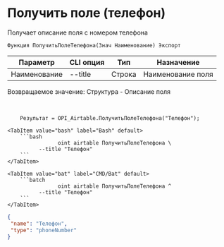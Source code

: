 ﻿---
sidebar_position: 9
---


# Получить поле (телефон)
 Получает описание поля с номером телефона



`Функция ПолучитьПолеТелефона(Знач Наименование) Экспорт`

  | Параметр | CLI опция | Тип | Назначение |
  |-|-|-|-|
  | Наименование | --title | Строка | Наименование поля |

  
  Возвращаемое значение:   Структура -  Описание поля

<br/>




```bsl title="Пример кода"
    Результат = OPI_Airtable.ПолучитьПолеТелефона("Телефон");
```
    

 <Tabs>
  
    <TabItem value="bash" label="Bash" default>
        ```bash
                    oint airtable ПолучитьПолеТелефона \
              --title "Телефон"
        ```
    </TabItem>
  
    <TabItem value="bat" label="CMD/Bat" default>
        ```batch
                    oint airtable ПолучитьПолеТелефона ^
              --title "Телефон"
        ```
    </TabItem>
</Tabs>


```json title="Результат"
{
 "name": "Телефон",
 "type": "phoneNumber"
}
```
